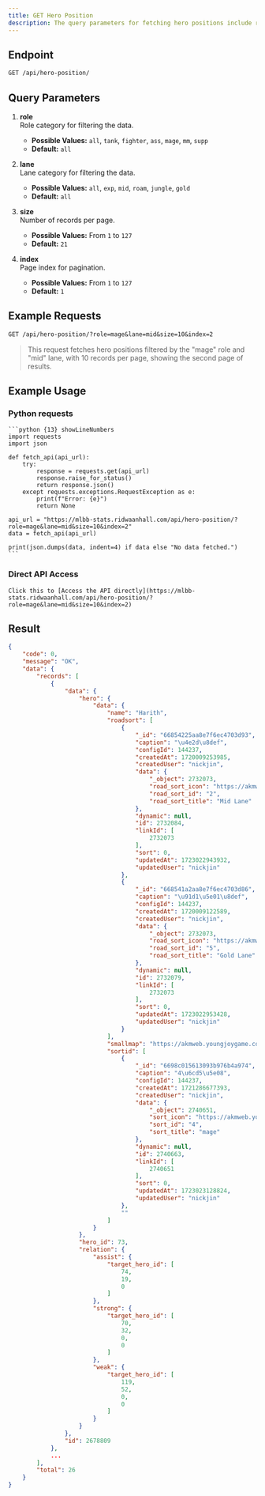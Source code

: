 ```yaml
---
title: GET Hero Position
description: The query parameters for fetching hero positions include role category (all, tank, fighter, ass, mage, mm, supp), lane category (all, exp, mid, roam, jungle, gold), number of records per page (1-127), and page index (1-127). The default values are all roles, all lanes, 21 records per page, and page index 1. The result includes a status code, message, and data with records of heroes, including their names, lane positions, and IDs, along with their relations (assist, strong, weak) with other heroes. The total number of records is also provided.
---
```


## Endpoint

```txt
GET /api/hero-position/
```

## Query Parameters

1. **role**  
   Role category for filtering the data.

   - **Possible Values:** `all`, `tank`, `fighter`, `ass`, `mage`, `mm`, `supp`
   - **Default:** `all`

2. **lane**  
   Lane category for filtering the data.

   - **Possible Values:** `all`, `exp`, `mid`, `roam`, `jungle`, `gold`
   - **Default:** `all`

3. **size**  
   Number of records per page.

   - **Possible Values:** From `1` to `127`
   - **Default:** `21`

4. **index**  
   Page index for pagination.

   - **Possible Values:** From `1` to `127`
   - **Default:** `1`

## Example Requests

```txt
GET /api/hero-position/?role=mage&lane=mid&size=10&index=2
```

> This request fetches hero positions filtered by the "mage" role and "mid" lane, with 10 records per page, showing the second page of results.

## Example Usage

### Python requests

    ```python {13} showLineNumbers
    import requests
    import json

    def fetch_api(api_url):
        try:
            response = requests.get(api_url)
            response.raise_for_status()
            return response.json()
        except requests.exceptions.RequestException as e:
            print(f"Error: {e}")
            return None

    api_url = "https://mlbb-stats.ridwaanhall.com/api/hero-position/?role=mage&lane=mid&size=10&index=2"
    data = fetch_api(api_url)

    print(json.dumps(data, indent=4) if data else "No data fetched.")
    ```

### Direct API Access

    Click this to [Access the API directly](https://mlbb-stats.ridwaanhall.com/api/hero-position/?role=mage&lane=mid&size=10&index=2)

## Result

```json showLineNumbers
{
    "code": 0,
    "message": "OK",
    "data": {
        "records": [
            {
                "data": {
                    "hero": {
                        "data": {
                            "name": "Harith",
                            "roadsort": [
                                {
                                    "_id": "66854225aa8e7f6ec4703d93",
                                    "caption": "\u4e2d\u8def",
                                    "configId": 144237,
                                    "createdAt": 1720009253985,
                                    "createdUser": "nickjin",
                                    "data": {
                                        "_object": 2732073,
                                        "road_sort_icon": "https://akmweb.youngjoygame.com/web/gms/image/facab1eacb218d767b5acb80304bfafd.svg",
                                        "road_sort_id": "2",
                                        "road_sort_title": "Mid Lane"
                                    },
                                    "dynamic": null,
                                    "id": 2732084,
                                    "linkId": [
                                        2732073
                                    ],
                                    "sort": 0,
                                    "updatedAt": 1723022943932,
                                    "updatedUser": "nickjin"
                                },
                                {
                                    "_id": "668541a2aa8e7f6ec4703d86",
                                    "caption": "\u91d1\u5e01\u8def",
                                    "configId": 144237,
                                    "createdAt": 1720009122589,
                                    "createdUser": "nickjin",
                                    "data": {
                                        "_object": 2732073,
                                        "road_sort_icon": "https://akmweb.youngjoygame.com/web/gms/image/91f817c656908a83c2e24eecb3b70986.svg",
                                        "road_sort_id": "5",
                                        "road_sort_title": "Gold Lane"
                                    },
                                    "dynamic": null,
                                    "id": 2732079,
                                    "linkId": [
                                        2732073
                                    ],
                                    "sort": 0,
                                    "updatedAt": 1723022953428,
                                    "updatedUser": "nickjin"
                                }
                            ],
                            "smallmap": "https://akmweb.youngjoygame.com/web/svnres/img/mlbb/homepage/100_0f81a3d82eb05c2c062fc6ea8b3d6578.png",
                            "sortid": [
                                {
                                    "_id": "6698c015613093b976b4a974",
                                    "caption": "4\u6cd5\u5e08",
                                    "configId": 144237,
                                    "createdAt": 1721286677393,
                                    "createdUser": "nickjin",
                                    "data": {
                                        "_object": 2740651,
                                        "sort_icon": "https://akmweb.youngjoygame.com/web/gms/image/1c6985dd0caec2028ccb6d1b8ca95e0f.png",
                                        "sort_id": "4",
                                        "sort_title": "mage"
                                    },
                                    "dynamic": null,
                                    "id": 2740663,
                                    "linkId": [
                                        2740651
                                    ],
                                    "sort": 0,
                                    "updatedAt": 1723023128824,
                                    "updatedUser": "nickjin"
                                },
                                ""
                            ]
                        }
                    },
                    "hero_id": 73,
                    "relation": {
                        "assist": {
                            "target_hero_id": [
                                74,
                                19,
                                0
                            ]
                        },
                        "strong": {
                            "target_hero_id": [
                                70,
                                32,
                                0,
                                0
                            ]
                        },
                        "weak": {
                            "target_hero_id": [
                                119,
                                52,
                                0,
                                0
                            ]
                        }
                    }
                },
                "id": 2678809
            },
            ...
        ],
        "total": 26
    }
}
```
